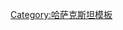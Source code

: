 {{Navbox
|name = 西哈萨克斯坦州
|title = [[Image:Flag of Kazakhstan.svg|35px|Flag of Kazakhstan]] [[西哈萨克斯坦州]]
|state    = {{{state|autocollapse}}}
|listclass = hlist
|image=[[File:Zap-Kz obl.svg|160px]]
|above = 首府: '''[[乌拉尔 (哈萨克斯坦)|乌拉尔]]'''
|titlestyle = background:#7cdefa
|group1= 区
|list1 =
* [[阿克扎伊克区]] 
* [[Bokey Orda District|Bokey Orda]] 
* [[Borili District|Borili]] 
* [[卡拉托别区]] 
* [[卡兹塔尔区]] 
* [[Shyngyrlau District|Shyngyrlau]] 
* [[锡雷姆区]] 
* [[塔斯卡拉区]] 
* [[铁热克提区]] 
* [[泽列诺夫区]] 
* [[Zhanakala District|Zhanakala]] 
* [[贾内别克区]]
|group2= 主要城镇
|list2 =
* [[乌拉尔 (哈萨克斯坦)|乌拉尔]]
* [[阿克赛 (西哈萨克斯坦州)|阿克赛]]
* [[恰巴耶夫]]
* [[Fyodorovka, West Kazakhstan Region|Fyodorovka]]
* [[卡拉托别]]
* [[卡兹塔尔]]
* [[Peremyotnoye]]
* [[塞欣]]
* [[Shyngyrlau]]
* [[塔斯卡拉]] 
* [[Zhanakala]]
* [[Zhanybek]]
* [[热姆皮迪村]]

}}<noinclude>
{{collapsible option}}
[[Category:哈萨克斯坦模板]] 
</noinclude>